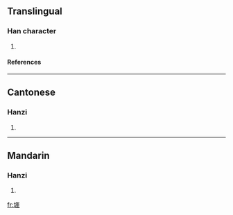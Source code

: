==Translingual==
===Han character===
{{Han char|rn=32|rad=土|as=08|sn=11|four=4111<sub>4</sub>|canj=土一土土 (GMGG)}}
# {{defn|Han|sort=土08}}
====References====
{{Han ref|kx=0232.181|hdz=10451.050|uh=5810|ud=22544|bh=D4C4|bd=54468}}
----
==Cantonese==
===Hanzi===
{{yue-hanzi|jyut=|y=ngaai4}}
# {{defn|Cantonese}}
----
==Mandarin==
===Hanzi===
{{cmn-hanzi|pin=[[yá]] (ya2)|wg=ya<sup>2</sup>}}
# {{defn|Mandarin}}

[[fr:堐]]